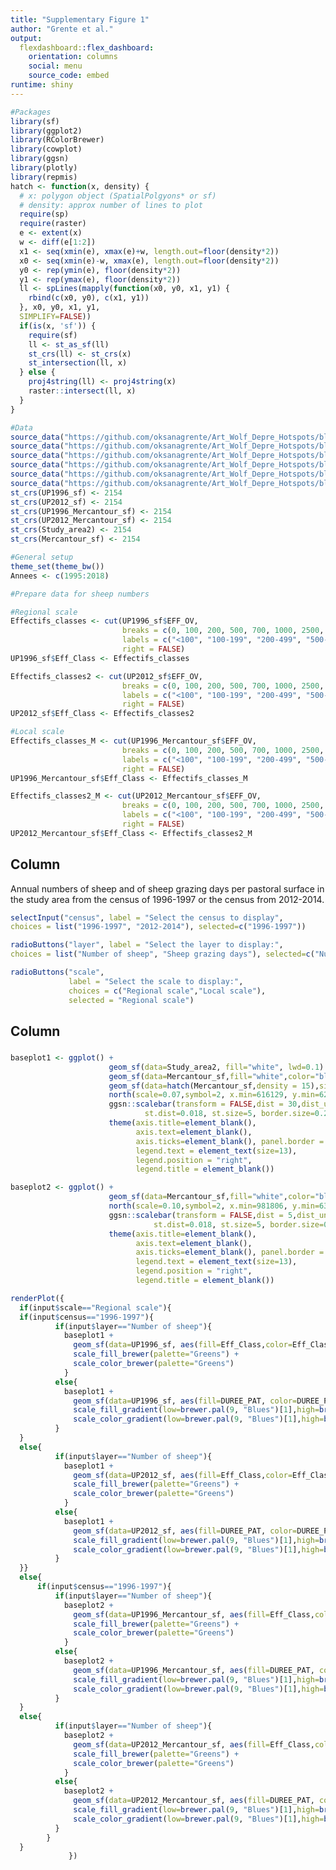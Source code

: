 ```yaml
---
title: "Supplementary Figure 1"
author: "Grente et al."
output: 
  flexdashboard::flex_dashboard:
    orientation: columns
    social: menu
    source_code: embed
runtime: shiny
---
```

    
```r

#Packages
library(sf)
library(ggplot2)
library(RColorBrewer)
library(cowplot)
library(ggsn)
library(plotly)
library(repmis)
hatch <- function(x, density) {
  # x: polygon object (SpatialPolgyons* or sf)
  # density: approx number of lines to plot
  require(sp)
  require(raster)
  e <- extent(x)
  w <- diff(e[1:2])
  x1 <- seq(xmin(e), xmax(e)+w, length.out=floor(density*2))
  x0 <- seq(xmin(e)-w, xmax(e), length.out=floor(density*2))
  y0 <- rep(ymin(e), floor(density*2))
  y1 <- rep(ymax(e), floor(density*2))
  ll <- spLines(mapply(function(x0, y0, x1, y1) {
    rbind(c(x0, y0), c(x1, y1))
  }, x0, y0, x1, y1,
  SIMPLIFY=FALSE))
  if(is(x, 'sf')) {
    require(sf)
    ll <- st_as_sf(ll)
    st_crs(ll) <- st_crs(x)
    st_intersection(ll, x)
  } else {
    proj4string(ll) <- proj4string(x)
    raster::intersect(ll, x)
  }
}

#Data
source_data("https://github.com/oksanagrente/Art_Wolf_Depre_Hotspots/blob/master/Data/UP1996_sf.RData?raw=true")
source_data("https://github.com/oksanagrente/Art_Wolf_Depre_Hotspots/blob/master/Data/UP2012_sf.RData?raw=true")
source_data("https://github.com/oksanagrente/Art_Wolf_Depre_Hotspots/blob/master/Data/UP1996_Mercantour_sf.RData?raw=true")
source_data("https://github.com/oksanagrente/Art_Wolf_Depre_Hotspots/blob/master/Data/UP2012_Mercantour_sf.RData?raw=true")
source_data("https://github.com/oksanagrente/Art_Wolf_Depre_Hotspots/blob/master/Data/Study_area2.RData?raw=true")
source_data("https://github.com/oksanagrente/Art_Wolf_Depre_Hotspots/blob/master/Data/Mercantour_sf.RData?raw=true")
st_crs(UP1996_sf) <- 2154
st_crs(UP2012_sf) <- 2154
st_crs(UP1996_Mercantour_sf) <- 2154
st_crs(UP2012_Mercantour_sf) <- 2154
st_crs(Study_area2) <- 2154
st_crs(Mercantour_sf) <- 2154

#General setup
theme_set(theme_bw()) 
Annees <- c(1995:2018)

#Prepare data for sheep numbers

#Regional scale
Effectifs_classes <- cut(UP1996_sf$EFF_OV, 
                         breaks = c(0, 100, 200, 500, 700, 1000, 2500, +Inf), 
                         labels = c("<100", "100-199", "200-499", "500-699", "700-999", "1000-2499",">2500"), 
                         right = FALSE)
UP1996_sf$Eff_Class <- Effectifs_classes

Effectifs_classes2 <- cut(UP2012_sf$EFF_OV,
                         breaks = c(0, 100, 200, 500, 700, 1000, 2500, +Inf),
                         labels = c("<100", "100-199", "200-499", "500-699", "700-999", "1000-2499",">2500"),
                         right = FALSE)
UP2012_sf$Eff_Class <- Effectifs_classes2

#Local scale
Effectifs_classes_M <- cut(UP1996_Mercantour_sf$EFF_OV, 
                         breaks = c(0, 100, 200, 500, 700, 1000, 2500, +Inf), 
                         labels = c("<100", "100-199", "200-499", "500-699", "700-999", "1000-2499",">2500"), 
                         right = FALSE)
UP1996_Mercantour_sf$Eff_Class <- Effectifs_classes_M

Effectifs_classes2_M <- cut(UP2012_Mercantour_sf$EFF_OV,
                         breaks = c(0, 100, 200, 500, 700, 1000, 2500, +Inf),
                         labels = c("<100", "100-199", "200-499", "500-699", "700-999", "1000-2499",">2500"),
                         right = FALSE)
UP2012_Mercantour_sf$Eff_Class <- Effectifs_classes2_M


```

Column {.sidebar}
-----------------------------------------------------------------------

Annual numbers of sheep and of sheep grazing days per pastoral surface in the study area from the census of 1996-1997 or the census from 2012-2014.

```r
selectInput("census", label = "Select the census to display", 
choices = list("1996-1997", "2012-2014"), selected=c("1996-1997"))
```

```r
radioButtons("layer", label = "Select the layer to display:", 
choices = list("Number of sheep", "Sheep grazing days"), selected=c("Number of sheep"))
```

```r
radioButtons("scale",
             label = "Select the scale to display:",
             choices = c("Regional scale","Local scale"),
             selected = "Regional scale")
```

Column {data-width=800}
-----------------------------------------------------------------------

### 

```r

baseplot1 <- ggplot() +
                      geom_sf(data=Study_area2, fill="white", lwd=0.1) +
                      geom_sf(data=Mercantour_sf,fill="white",color="black",size=0.3) +
                      geom_sf(data=hatch(Mercantour_sf,density = 15),size=0.3) +
                      north(scale=0.07,symbol=2, x.min=616129, y.min=6214473, x.max=1077706, y.max=6633766) +
                      ggsn::scalebar(transform = FALSE,dist = 30,dist_unit = "km", model = "WGS84",location="bottomleft",height=0.015,
                              st.dist=0.018, st.size=5, border.size=0.25,x.min=626129, y.min=6214473, x.max=1077706, y.max=6633766) +
                      theme(axis.title=element_blank(),
                            axis.text=element_blank(),
                            axis.ticks=element_blank(), panel.border = element_blank(),
                            legend.text = element_text(size=13),
                            legend.position = "right",
                            legend.title = element_blank())

baseplot2 <- ggplot() +
                      geom_sf(data=Mercantour_sf,fill="white",color="black",size=0.3) +
                      north(scale=0.10,symbol=2, x.min=981806, y.min=6314630.1, x.max=1074396.7, y.max=6385872.9) +
                      ggsn::scalebar(transform = FALSE,dist = 5,dist_unit = "km", model = "WGS84",location="bottomleft",height=0.015,
                                st.dist=0.018, st.size=5, border.size=0.25,x.min=981806, y.min=6314630.1, x.max=1074396.7, y.max=6385872.9) +
                      theme(axis.title=element_blank(),
                            axis.text=element_blank(),
                            axis.ticks=element_blank(), panel.border = element_blank(),
                            legend.text = element_text(size=13),
                            legend.position = "right",
                            legend.title = element_blank())

renderPlot({
  if(input$scale=="Regional scale"){
  if(input$census=="1996-1997"){
          if(input$layer=="Number of sheep"){
            baseplot1 +
              geom_sf(data=UP1996_sf, aes(fill=Eff_Class,color=Eff_Class),size=0.3) +
              scale_fill_brewer(palette="Greens") +
              scale_color_brewer(palette="Greens") 
            } 
          else{
            baseplot1 +
              geom_sf(data=UP1996_sf, aes(fill=DUREE_PAT, color=DUREE_PAT), size=0.3) +
              scale_fill_gradient(low=brewer.pal(9, "Blues")[1],high=brewer.pal(9,"Blues")[9]) +
              scale_color_gradient(low=brewer.pal(9, "Blues")[1],high=brewer.pal(9,"Blues")[9]) 
          }
  }
  else{
          if(input$layer=="Number of sheep"){
            baseplot1 +
              geom_sf(data=UP2012_sf, aes(fill=Eff_Class,color=Eff_Class),size=0.3) +
              scale_fill_brewer(palette="Greens") +
              scale_color_brewer(palette="Greens")
            }
          else{
            baseplot1 +
              geom_sf(data=UP2012_sf, aes(fill=DUREE_PAT, color=DUREE_PAT), size=0.3) +
              scale_fill_gradient(low=brewer.pal(9, "Blues")[1],high=brewer.pal(9,"Blues")[9]) +
              scale_color_gradient(low=brewer.pal(9, "Blues")[1],high=brewer.pal(9,"Blues")[9])
          }
  }}
  else{
      if(input$census=="1996-1997"){
          if(input$layer=="Number of sheep"){
            baseplot2 +
              geom_sf(data=UP1996_Mercantour_sf, aes(fill=Eff_Class,color=Eff_Class),size=0.3) +
              scale_fill_brewer(palette="Greens") +
              scale_color_brewer(palette="Greens") 
            } 
          else{
            baseplot2 +
              geom_sf(data=UP1996_Mercantour_sf, aes(fill=DUREE_PAT, color=DUREE_PAT), size=0.3) +
              scale_fill_gradient(low=brewer.pal(9, "Blues")[1],high=brewer.pal(9,"Blues")[9]) +
              scale_color_gradient(low=brewer.pal(9, "Blues")[1],high=brewer.pal(9,"Blues")[9]) 
          }
  }
  else{
          if(input$layer=="Number of sheep"){
            baseplot2 +
              geom_sf(data=UP2012_Mercantour_sf, aes(fill=Eff_Class,color=Eff_Class),size=0.3) +
              scale_fill_brewer(palette="Greens") +
              scale_color_brewer(palette="Greens")
            }
          else{
            baseplot2 +
              geom_sf(data=UP2012_Mercantour_sf, aes(fill=DUREE_PAT, color=DUREE_PAT), size=0.3) +
              scale_fill_gradient(low=brewer.pal(9, "Blues")[1],high=brewer.pal(9,"Blues")[9]) +
              scale_color_gradient(low=brewer.pal(9, "Blues")[1],high=brewer.pal(9,"Blues")[9])
          }
        }
  }
             })
```


